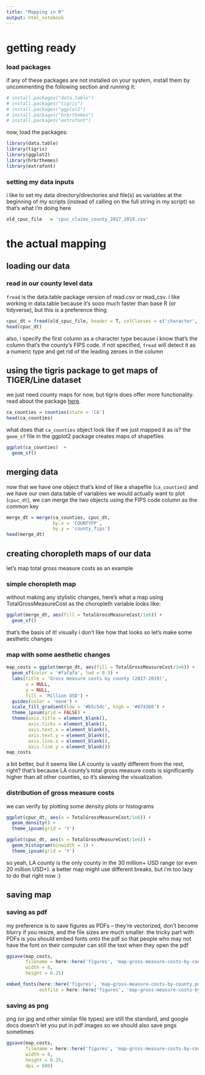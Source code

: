 ```yaml
---
title: "Mapping in R"
output: html_notebook
---
```


# getting ready

### load packages
if any of these packages are not installed on your system, install them by uncommenting the following section and running it:
```r
# install.packages("data.table")
# install.packages("tigris")
# install.packages("ggplot2")
# install.packages("hrbrthemes")
# install.packages("extrafont")
```

now, load the packages:
```r
library(data.table)
library(tigris)
library(ggplot2)
library(hrbrthemes)
library(extrafont)
```

### setting my data inputs
i like to set my data directory/directories and file(s) as variables at the beginning of my scripts (instead of calling on the full string in my script) so that's what i'm doing here
```r
old_cpuc_file   = 'cpuc_claims_county_2017_2019.csv'
```

# the actual mapping

## loading our data

### read in our county level data
``fread`` is the data.table package version of read.csv or read_csv. i like working in data.table because it's sooo much faster than base R (or tidyverse), but this is a preference thing
```r
cpuc_dt = fread(old_cpuc_file, header = T, colClasses = c('character', rep(NA, 10)))
head(cpuc_dt)
```
also, i specify the first column as a character type because i know that's the column that's the county's FIPS code. if not specified, ``fread`` will detect it as a numeric type and get rid of the leading zeroes in the column

## using the tigris package to get maps of TIGER/Line dataset

we just need county maps for now, but tigris does offer more functionality. read about the package [here](https://github.com/walkerke/tigris).
```r
ca_counties = counties(state = 'CA')
head(ca_counties)
```

what does that ``ca_counties`` object look like if we just mapped it as is?
the ``geom_sf`` file in the ggplot2 package creates maps of shapefiles
```r
ggplot(ca_counties)  + 
  geom_sf()
```

## merging data

now that we have one object that's kind of like a shapefile (``ca_counties``) and we have our own data.table of variables we would actually want to plot (``cpuc_dt``), we can merge the two objects using the FIPS code column as the common key

```r
merge_dt = merge(ca_counties, cpuc_dt,
                 by.x = 'COUNTYFP',
                 by.y = 'county_fips')
head(merge_dt)
```

## creating choropleth maps of our data
let's map total gross measure costs as an example

### simple choropleth map

without making any stylistic changes, here's what a map using TotalGrossMeasureCost as the choropleth variable looks like:
```r
ggplot(merge_dt, aes(fill = TotalGrossMeasureCost/1e6)) +
  geom_sf()
```

that's the basis of it! visually i don't like how that looks so let's make some aesthetic changes

### map with some aesthetic changes
```r
map_costs = ggplot(merge_dt, aes(fill = TotalGrossMeasureCost/1e6)) +
  geom_sf(color = '#fafafa', lwd = 0.3) +
  labs(title = 'Gross measure costs by county (2017-2019)',
       x = NULL,
       y = NULL, 
       fill = 'Million USD') +
  guides(color = 'none') +
  scale_fill_gradient(low = '#b5c5dc', high = '#074360') +
  theme_ipsum(grid = FALSE) +
  theme(axis.title = element_blank(),
        axis.ticks = element_blank(),
        axis.text.x = element_blank(),
        axis.text.y = element_blank(),
        axis.line.x = element_blank(),
        axis.line.y = element_blank())
map_costs
```
a bit better, but it seems like LA county is vastly different from the rest, right? that's because LA county's total gross measure costs is significantly higher than all other counties, so it's skewing the visualization.

### distribution of gross measure costs

we can verify by plotting some density plots or histograms
```r
ggplot(cpuc_dt, aes(x = TotalGrossMeasureCost/1e6)) +
  geom_density() +
  theme_ipsum(grid = 'Y')
```

```r
ggplot(cpuc_dt, aes(x = TotalGrossMeasureCost/1e6)) +
  geom_histogram(binwidth = 1) +
  theme_ipsum(grid = 'Y')
```
so yeah, LA county is the only county in the 30 million+ USD range (or even 20 million USD+). a better map might use different breaks, but i'm too lazy to do that right now :)  

## saving map

### saving as pdf

my preference is to save figures as PDFs -- they're vectorized, don't become blurry if you resize, and the file sizes are much smaller. the tricky part with PDFs is you should embed fonts onto the pdf so that people who may not have the font on their computer can still the text when they open the pdf
```r
ggsave(map_costs, 
       filename = here::here('figures', 'map-gross-measure-costs-by-county.pdf'), 
       width = 8, 
       height = 6.25)

embed_fonts(here::here('figures', 'map-gross-measure-costs-by-county.pdf'),
            outfile = here::here('figures', 'map-gross-measure-costs-by-county.pdf'))
```

### saving as png
png (or jpg and other similar file types) are still the standard, and google docs doesn't let you put in pdf images so we should also save pngs sometimes
```r
ggsave(map_costs, 
       filename = here::here('figures', 'map-gross-measure-costs-by-county.png'), 
       width = 8, 
       height = 6.25,
       dpi = 600)
```

